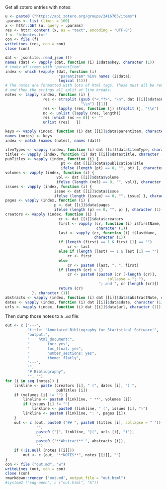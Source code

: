 Get all zotero entries with notes:
```r
u <- paste0 ("https://api.zotero.org/groups/2416765/items")
.params <- list (limit = 100)
x <- httr::GET (u, query = .params)
res <- httr::content (x, as = "text", encoding = "UTF-8")
f <- "bibnotes.txt"
con <- file (f)
writeLines (res, con = con)
close (con)
```
```r
dat <- jsonlite::read_json (f)
names (dat) <- vapply (dat, function (i) i$data$key, character (1))
# index of items with "parentItem"
index <- which (vapply (dat, function (i)
                        "parentItem" %in% names (i$data),
                        logical (1)))
# The notes are formatted with lots of html tags. These must all be removed,
# and then the strings all split at line breaks.
notes <- lapply (index, function (i) {
                 res <- strsplit (gsub ("<.*?>", "\n", dat [[i]]$data$note),
                                  "\\n") [[1]]
                 res <- lapply (res, function (j) strsplit (j, "\\n") [[1]])
                 nc <- unlist (lapply (res, length))
                 res [which (nc == 0)] <- ""
                 unlist (res)   })

keys <- vapply (index, function (i) dat [[i]]$data$parentItem, character (1))
names (notes) <- keys
index <- match (names (notes), names (dat))

itemTypes <- vapply (index, function (i) dat [[i]]$data$itemType, character (1))
titles <- vapply (index, function (i) dat [[i]]$data$title, character (1))
pubTitles <- vapply (index, function (i) {
                         pt <- dat [[i]]$data$publicationTitle
                         ifelse (length (pt) == 0, "", pt) }, character (1))
volumes <- vapply (index, function (i) {
                       vol <- dat [[i]]$data$volume
                       ifelse (length (vol) == 0, "", vol)}, character (1))
issues <- vapply (index, function (i) {
                      issue <- dat [[i]]$data$issue
                      ifelse (length (issue) == 0, "", issue) }, character (1))
pages <- vapply (index, function (i) {
                      p <- dat [[i]]$data$pages
                      ifelse (length (p) == 0, "", p) }, character (1))
creators <- vapply (index, function (i) {
                        cr <- dat [[i]]$data$creators
                        first <- vapply (cr, function (i) i$firstName,
                                         character (1))
                        last <- vapply (cr, function (i) i$lastName,
                                        character (1))
                        if (length (first) == 1 & first [1] == "")
                            cr <- last
                        else if (length (last) == 1 & last [1] == "")
                            cr <- first
                        else
                            cr <- paste0 (last, ", ", first)
                        if (length (cr) > 1)
                            cr <- paste0 (paste0 (cr [-length (cr)],
                                              collapse = "; "),
                                          "; and ", cr [length (cr)])
                        return (cr)
            }, character (1))
abstracts <- vapply (index, function (i) dat [[i]]$data$abstractNote, character (1))
dates <- vapply (index, function (i) dat [[i]]$data$date, character (1))
urls <- vapply (index, function (i) dat [[i]]$data$url, character (1))
```

Then dump those notes to a `.md` file:
```r
out <- c ("---",
          "title: 'Annotated Bibliography for Statistical Software'",
          "output:",
          "    html_document:",
          "        toc: yes",
          "        toc_float: yes",
          "        number_sections: yes",
          "        theme: flatly",
          "---",
          "",
          "# Bibliography",
          "", "")
for (i in seq (notes)) {
    linkline <- paste (creators [i], " (", dates [i], ") ",
                       pubTitles [i])
    if (volumes [i] != "") {
        lineline <- paste0 (linkline, " **", volumes [i])
        if (issues [i] != "")
            linkline <- paste0 (linkline, " (", issues [i], ")")
        linkline <- paste0 (linkline, ": ", pages [i])
    }
    out <- c (out, paste0 ("## ", paste0 (titles [i], collapse = " ")),
              "",
              paste0 ("[", linkline, "](", urls [i], ")"),
              "",
              paste0 ("**Abstract** ", abstracts [i]),
              "")
    if (!is.null (notes [[i]]))
        out <- c (out, "**NOTES**", notes [[i]], "")
}
con <- file ("out.md", "w")
writeLines (out, con = con)
close (con)
rmarkdown::render ("out.md", output_file = "out.html")
#system2 ("xdg-open", c ("out.html", "&"))
```

